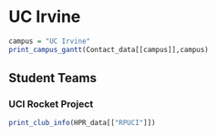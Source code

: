 # UC Irvine

```r
campus = "UC Irvine"
print_campus_gantt(Contact_data[[campus]],campus)

```

## Student Teams

### UCI Rocket Project

```r

print_club_info(HPR_data[["RPUCI"]])


```


